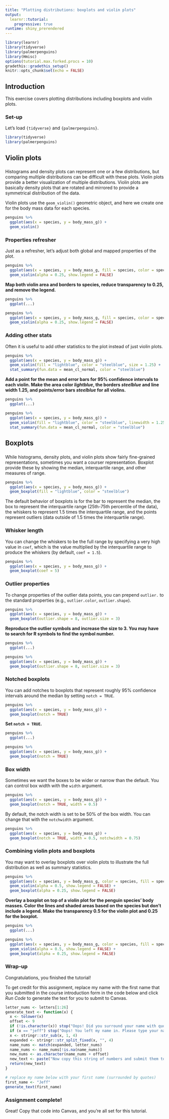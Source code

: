 ```yaml
---
title: "Plotting distributions: boxplots and violin plots"
output: 
  learnr::tutorial:
    progressive: true
runtime: shiny_prerendered
---
```


```r
library(learnr)
library(tidyverse)
library(palmerpenguins)
library(Hmisc)
options(tutorial.max.forked.procs = 10)
gradethis::gradethis_setup()
knitr::opts_chunk$set(echo = FALSE)
```


## Introduction

This exercise covers plotting distributions including boxplots and violin plots.

### Set-up

Let's load `{tidyverse}` and `{palmerpenguins}`.

```r
library(tidyverse)
library(palmerpenguins)
```


## Violin plots

### 

Histograms and density plots can represent one or a few distributions, but comparing multiple distributions can be difficult with these plots. Violin plots provide a better visualization of multiple distributions. Violin plots are basically density plots that are rotated and mirrored to provide a symmetrical distribution of the data.

Violin plots use the `geom_violin()` geometric object, and here we create one for the body mass data for each species.

```r
penguins %>%    
  ggplot(aes(x = species, y = body_mass_g)) +
  geom_violin()
```

### Properties refresher

Just as a refresher, let's adjust both global and mapped properties of the plot.

```r
penguins %>%    
  ggplot(aes(x = species, y = body_mass_g, fill = species, color = species)) +
  geom_violin(alpha = 0.25, show.legend = FALSE)
```

**Map both violin area and borders to species, reduce transparency to 0.25, and remove the legend.**

```r
penguins %>% 
  ggplot(...)
```

```r
penguins %>%    
  ggplot(aes(x = species, y = body_mass_g, fill = species, color = species)) +
  geom_violin(alpha = 0.25, show.legend = FALSE)
```

### Adding other stats

Often it is useful to add other statistics to the plot instead of just violin plots.

```r
penguins %>%    
  ggplot(aes(x = species, y = body_mass_g)) +
  geom_violin(fill = "lightblue", color = "steelblue", size = 1.25) +
  stat_summary(fun.data = mean_cl_normal, color = "steelblue")
```

**Add a point for the mean and error bars for 95% confidence intervals to each violin. Make the area color *lightblue*, the borders *steelblue* and line width 1.25, and points/error bars *steelblue* for all violins.**

```r
penguins %>% 
  ggplot(...)
```

```r
penguins %>%    
  ggplot(aes(x = species, y = body_mass_g)) +
  geom_violin(fill = "lightblue", color = "steelblue", linewidth = 1.25) +
  stat_summary(fun.data = mean_cl_normal, color = "steelblue")
```


## Boxplots

###

While histograms, density plots, and violin plots show fairly fine-grained representations, sometimes you want a courser representation. Boxplot provide these by showing the median, interquartile range, and other measures of range.

```r
penguins %>%    
  ggplot(aes(x = species, y = body_mass_g)) +
  geom_boxplot(fill = "lightblue", color = "steelblue")
```

The default behavior of boxplots is for the bar to represent the median, the box to represent the interquartile range (25th-75th percentile of the data), the whiskers to represent 1.5 times the interquartile range, and the points represent outliers (data outside of 1.5 times the interquartile range).

### Whisker length

You can change the whiskers to be the full range by specifying a very high value in `coef`, which is the value multiplied by the interquartile range to produce the whiskers (by default, `coef = 1.5`).

```r
penguins %>%    
  ggplot(aes(x = species, y = body_mass_g)) +
  geom_boxplot(coef = 5)
```

### Outlier properties

To change properties of the outlier data points, you can prepend `outlier.` to the standard properties (e.g., `outlier.color`, `outlier.shape`).

```r
penguins %>%    
  ggplot(aes(x = species, y = body_mass_g)) +
  geom_boxplot(outlier.shape = 8, outlier.size = 3)
```

**Reproduce the outlier symbols and increase the size to 3. You may have to search for R symbols to find the symbol number.**

```r
penguins %>% 
  ggplot(...)
```

```r
penguins %>%    
  ggplot(aes(x = species, y = body_mass_g)) +
  geom_boxplot(outlier.shape = 8, outlier.size = 3)
```


### Notched boxplots

You can add notches to boxplots that represent roughly 95% confidence intervals around the median by setting `notch = TRUE`.

```r
penguins %>%    
  ggplot(aes(x = species, y = body_mass_g)) +
  geom_boxplot(notch = TRUE)
```

**Set `notch = TRUE`.**

```r
penguins %>% 
  ggplot(...)
```

```r
penguins %>%    
  ggplot(aes(x = species, y = body_mass_g)) +
  geom_boxplot(notch = TRUE)
```

### Box width

Sometimes we want the boxes to be wider or narrow than the default. You can control box width with the `width` argument.

```r
penguins %>%    
  ggplot(aes(x = species, y = body_mass_g)) +
  geom_boxplot(notch = TRUE, width = 0.5)
```

By default, the notch width is set to be 50% of the box width. You can change that with the `notchwidth` argument.

```r
penguins %>%    
  ggplot(aes(x = species, y = body_mass_g)) +
  geom_boxplot(notch = TRUE, width = 0.5, notchwidth = 0.75)
```

### Combining violin plots and boxplots

You may want to overlay boxplots over violin plots to illustrate the full distribution as well as summary statistics.


```r
penguins %>%    
  ggplot(aes(x = species, y = body_mass_g, color = species, fill = species)) +
  geom_violin(alpha = 0.5, show.legend = FALSE) +
  geom_boxplot(alpha = 0.25, show.legend = FALSE)
```

**Overlay a boxplot on top of a violin plot for the penguin species' body masses. Color the lines and shaded areas based on the species but don't include a legend. Make the transparency 0.5 for the violin plot and 0.25 for the boxplot.**

```r
penguins %>% 
  ggplot(...)
```

```r
penguins %>%    
  ggplot(aes(x = species, y = body_mass_g, color = species, fill = species)) +
  geom_violin(alpha = 0.5, show.legend = FALSE) +
  geom_boxplot(alpha = 0.25, show.legend = FALSE)
```

### Wrap-up

Congratulations, you finished the tutorial!

To get credit for this assignment, replace my name with the first name that you submitted in the course introduction form in the code below and click *Run Code* to generate the text for you to submit to Canvas. 

```r
letter_nums <- letters[1:26]
generate_text <- function(x) {
  x <- tolower(x)
  offset <- 9
  if (!is.character(x)) stop("Oops! Did you surround your name with quotation marks?")
  if (x == "jeff") stop("Oops! You left my name in. Please type your name.")
  x <- stringr::str_sub(x, 1, 4)
  expanded <- stringr::str_split_fixed(x, "", 4)
  name_nums <- match(expanded, letter_nums)
  name_nums <- name_nums[!is.na(name_nums)]
  new_nums <- as.character(name_nums + offset)
  new_text <- paste("Now copy this string of numbers and submit them to Canvas:", stringr::str_c(new_nums, collapse = ""))
  return(new_text)
}
```

```r
# replace my name below with your first name (surrounded by quotes)
first_name <- "Jeff"
generate_text(first_name)
```

### Assignment complete!

Great! Copy that code into Canvas, and you're all set for this tutorial.
